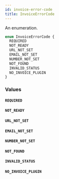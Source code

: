 ```yaml
---
id: invoice-error-code
title: InvoiceErrorCode
---
```



An enumeration.

```graphql
enum InvoiceErrorCode {
  REQUIRED
  NOT_READY
  URL_NOT_SET
  EMAIL_NOT_SET
  NUMBER_NOT_SET
  NOT_FOUND
  INVALID_STATUS
  NO_INVOICE_PLUGIN
}
```


### Values

#### `REQUIRED` 




#### `NOT_READY` 




#### `URL_NOT_SET` 




#### `EMAIL_NOT_SET` 




#### `NUMBER_NOT_SET` 




#### `NOT_FOUND` 




#### `INVALID_STATUS` 




#### `NO_INVOICE_PLUGIN` 






